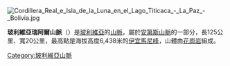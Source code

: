 [[Image:Cordillera_Real_e_Isla_de_la_Luna_en_el_Lago_Titicaca_-_La_Paz_-_Bolivia.jpg|right]]
{{Coord|16|39|14|S|67|47|5|W|display=title}}

'''玻利維亞瑞阿爾山脈'''（{{lang-qu|Qhapaq Walla}}）是[[玻利維亞|玻利維亞]]的[[山脈|山脈]]，屬於[[安第斯山脈|安第斯山脈]]的一部分，長125公里、寬20公里，最高點是海拔高度6,438米的[[伊宜馬尼峰|伊宜馬尼峰]]，山體由[[花崗岩|花崗岩]]組成。

{{Bolivia-geo-stub}}
[[Category:玻利維亞山脈|Category:玻利維亞山脈]]
